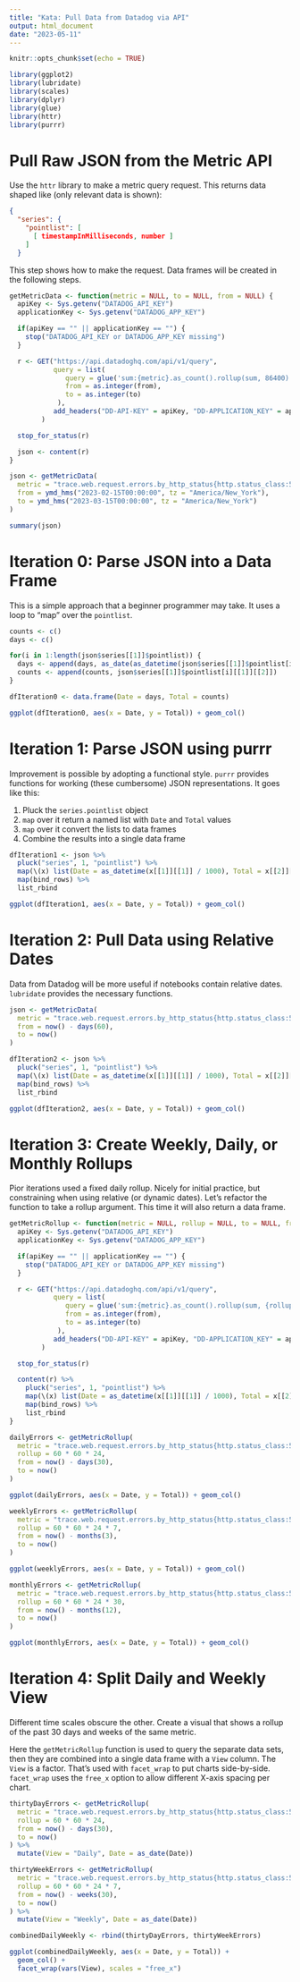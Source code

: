 ```yaml
---
title: "Kata: Pull Data from Datadog via API"
output: html_document
date: "2023-05-11"
---
```


```r
knitr::opts_chunk$set(echo = TRUE)

library(ggplot2)
library(lubridate)
library(scales)
library(dplyr)
library(glue)
library(httr)
library(purrr)
```

# Pull Raw JSON from the Metric API

Use the `httr` library to make a metric query request. This returns data shaped
like (only relevant data is shown):

```json
{
  "series": {
    "pointlist": [
      [ timestampInMilliseconds, number ]
    ]
  }
```

This step shows how to make the request. Data frames will be created in the
following steps.

```r
getMetricData <- function(metric = NULL, to = NULL, from = NULL) {
  apiKey <- Sys.getenv("DATADOG_API_KEY")
  applicationKey <- Sys.getenv("DATADOG_APP_KEY")

  if(apiKey == "" || applicationKey == "") {
    stop("DATADOG_API_KEY or DATADOG_APP_KEY missing")
  }

  r <- GET("https://api.datadoghq.com/api/v1/query",
           query = list(
              query = glue('sum:{metric}.as_count().rollup(sum, 86400)'),
              from = as.integer(from),
              to = as.integer(to)
            ),
           add_headers("DD-API-KEY" = apiKey, "DD-APPLICATION_KEY" = applicationKey)
        )

  stop_for_status(r)

  json <- content(r)
}

json <- getMetricData(
  metric = "trace.web.request.errors.by_http_status{http.status_class:5xx,env:prod}",
  from = ymd_hms("2023-02-15T00:00:00", tz = "America/New_York"),
  to = ymd_hms("2023-03-15T00:00:00", tz = "America/New_York")
)

summary(json)
```

# Iteration 0: Parse JSON into a Data Frame

This is a simple approach that a beginner programmer may take. It uses a loop to
"map" over the `pointlist`.

```r

counts <- c()
days <- c()

for(i in 1:length(json$series[[1]]$pointlist)) {
  days <- append(days, as_date(as_datetime(json$series[[1]]$pointlist[i][[1]][[1]] / 1000)))
  counts <- append(counts, json$series[[1]]$pointlist[i][[1]][[2]])
}

dfIteration0 <- data.frame(Date = days, Total = counts)

ggplot(dfIteration0, aes(x = Date, y = Total)) + geom_col()
```

# Iteration 1: Parse JSON using purrr

Improvement is possible by adopting a functional style. `purrr` provides
functions for working (these cumbersome) JSON representations. It goes like
this:

1. Pluck the `series.pointlist` object
2. `map` over it return a named list with `Date` and `Total` values
3. `map` over it convert the lists to data frames
4. Combine the results into a single data frame

```r
dfIteration1 <- json %>%
  pluck("series", 1, "pointlist") %>%
  map(\(x) list(Date = as_datetime(x[[1]][[1]] / 1000), Total = x[[2]][[1]])) %>%
  map(bind_rows) %>%
  list_rbind

ggplot(dfIteration1, aes(x = Date, y = Total)) + geom_col()
```

# Iteration 2: Pull Data using Relative Dates

Data from Datadog will be more useful if notebooks contain relative dates.
`lubridate` provides the necessary functions.

```r
json <- getMetricData(
  metric = "trace.web.request.errors.by_http_status{http.status_class:5xx,env:prod}",
  from = now() - days(60),
  to = now()
)

dfIteration2 <- json %>%
  pluck("series", 1, "pointlist") %>%
  map(\(x) list(Date = as_datetime(x[[1]][[1]] / 1000), Total = x[[2]][[1]])) %>%
  map(bind_rows) %>%
  list_rbind

ggplot(dfIteration2, aes(x = Date, y = Total)) + geom_col()
```

# Iteration 3: Create Weekly, Daily, or Monthly Rollups

Pior iterations used a fixed daily rollup. Nicely for initial practice, but
constraining when using relative (or dynamic dates). Let's refactor the function
to take a rollup argument. This time it will also return a data frame.

```r
getMetricRollup <- function(metric = NULL, rollup = NULL, to = NULL, from = NULL) {
  apiKey <- Sys.getenv("DATADOG_API_KEY")
  applicationKey <- Sys.getenv("DATADOG_APP_KEY")

  if(apiKey == "" || applicationKey == "") {
    stop("DATADOG_API_KEY or DATADOG_APP_KEY missing")
  }

  r <- GET("https://api.datadoghq.com/api/v1/query",
           query = list(
              query = glue('sum:{metric}.as_count().rollup(sum, {rollup})'),
              from = as.integer(from),
              to = as.integer(to)
            ),
           add_headers("DD-API-KEY" = apiKey, "DD-APPLICATION_KEY" = applicationKey)
        )

  stop_for_status(r)

  content(r) %>%
    pluck("series", 1, "pointlist") %>%
    map(\(x) list(Date = as_datetime(x[[1]][[1]] / 1000), Total = x[[2]][[1]])) %>%
    map(bind_rows) %>%
    list_rbind
}

dailyErrors <- getMetricRollup(
  metric = "trace.web.request.errors.by_http_status{http.status_class:5xx,env:prod}",
  rollup = 60 * 60 * 24,
  from = now() - days(30),
  to = now()
)

ggplot(dailyErrors, aes(x = Date, y = Total)) + geom_col()

weeklyErrors <- getMetricRollup(
  metric = "trace.web.request.errors.by_http_status{http.status_class:5xx,env:prod}",
  rollup = 60 * 60 * 24 * 7,
  from = now() - months(3),
  to = now()
)

ggplot(weeklyErrors, aes(x = Date, y = Total)) + geom_col()

monthlyErrors <- getMetricRollup(
  metric = "trace.web.request.errors.by_http_status{http.status_class:5xx,env:prod}",
  rollup = 60 * 60 * 24 * 30,
  from = now() - months(12),
  to = now()
)

ggplot(monthlyErrors, aes(x = Date, y = Total)) + geom_col()
```

# Iteration 4: Split Daily and Weekly View

Different time scales obscure the other. Create a visual that shows a rollup of
the past 30 days and weeks of the same metric.

Here the `getMetricRollup` function is used to query the separate data sets,
then they are combined into a single data frame with a `View` column. The `View`
is a factor. That's used with `facet_wrap` to put charts side-by-side.
`facet_wrap` uses the `free_x` option to allow different X-axis spacing per chart.

```r
thirtyDayErrors <- getMetricRollup(
  metric = "trace.web.request.errors.by_http_status{http.status_class:5xx,env:prod}",
  rollup = 60 * 60 * 24,
  from = now() - days(30),
  to = now()
) %>%
  mutate(View = "Daily", Date = as_date(Date))

thirtyWeekErrors <- getMetricRollup(
  metric = "trace.web.request.errors.by_http_status{http.status_class:5xx,env:prod}",
  rollup = 60 * 60 * 24 * 7,
  from = now() - weeks(30),
  to = now()
) %>%
  mutate(View = "Weekly", Date = as_date(Date))

combinedDailyWeekly <- rbind(thirtyDayErrors, thirtyWeekErrors)

ggplot(combinedDailyWeekly, aes(x = Date, y = Total)) +
  geom_col() +
  facet_wrap(vars(View), scales = "free_x")
```
